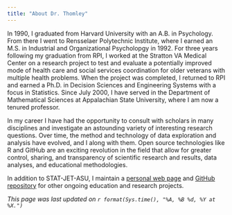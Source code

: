 ```yaml
---
title: "About Dr. Thomley"
---
```


In 1990, I graduated from Harvard University with an A.B. in Psychology. From there I went to Rensselaer Polytechnic Institute, where I earned an M.S. in Industrial and Organizational Psycholopgy in 1992. For three years following my graduation from RPI, I worked at the Stratton VA Medical Center on a research project to test and evaluate a potentially improved mode of health care and social services coordination for older veterans with multiple health problems. When the project was completed, I returned to RPI and earned a Ph.D. in Decision Sciences and Engineering Systems with a focus in Statistics. Since July 2000, I have served in the Department of Mathematical Sciences at Appalachian State University, where I am now a tenured professor.

In my career I have had the opportunity to consult with scholars in many disciplines and investigate an astounding variety of interesting research questions. Over time, the method and technology of data exploration and analysis have evolved, and I along with them. Open source technologies like R and GitHub are an exciting revolution in the field that allow for greater control, sharing, and transparency of scientific research and results, data analyses, and educational methodologies. 

In addition to STAT-JET-ASU, I maintain a [personal web page](https://jillthomley.github.io/index.html) and [GitHub repository](https://github.com/jillthomley) for other ongoing education and research projects.

*This page was last updated on `r format(Sys.time(), "%A, %B %d, %Y at %X.")`*